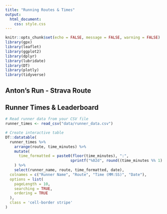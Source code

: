 ```yaml
---
title: "Running Routes & Times"
output: 
  html_document:
    css: style.css
---
```


```r
knitr::opts_chunk$set(echo = FALSE, message = FALSE, warning = FALSE)
library(gpx)
library(leaflet)
library(ggplot2)
library(dplyr)
library(lubridate)
library(DT)
library(plotly)
library(tidyverse)

```

## Anton's Run - Strava Route

<div class="strava-embed-placeholder" data-embed-type="route" data-embed-id="2976063228100262196" data-full-width="true" data-style="satellite" data-surface-type="true" data-map-hash="13.58/42.25777/42.25777" data-from-embed="true"></div><script src="https://strava-embeds.com/embed.js"></script>


## Runner Times & Leaderboard


```r
# Read runner data from your CSV file
runner_times <- read_csv("data/runner_data.csv")

# Create interactive table
DT::datatable(
  runner_times %>%
    arrange(route, time_minutes) %>%
    mutate(
      time_formatted = paste0(floor(time_minutes), ":", 
                             sprintf("%02d", round((time_minutes %% 1) * 60)))
    ) %>%
    select(runner_name, route, time_formatted, date),
  colnames = c("Runner Name", "Route", "Time (MM:SS)", "Date"),
  options = list(
    pageLength = 10,
    searching = TRUE,
    ordering = TRUE
  ),
  class = 'cell-border stripe'
)

```